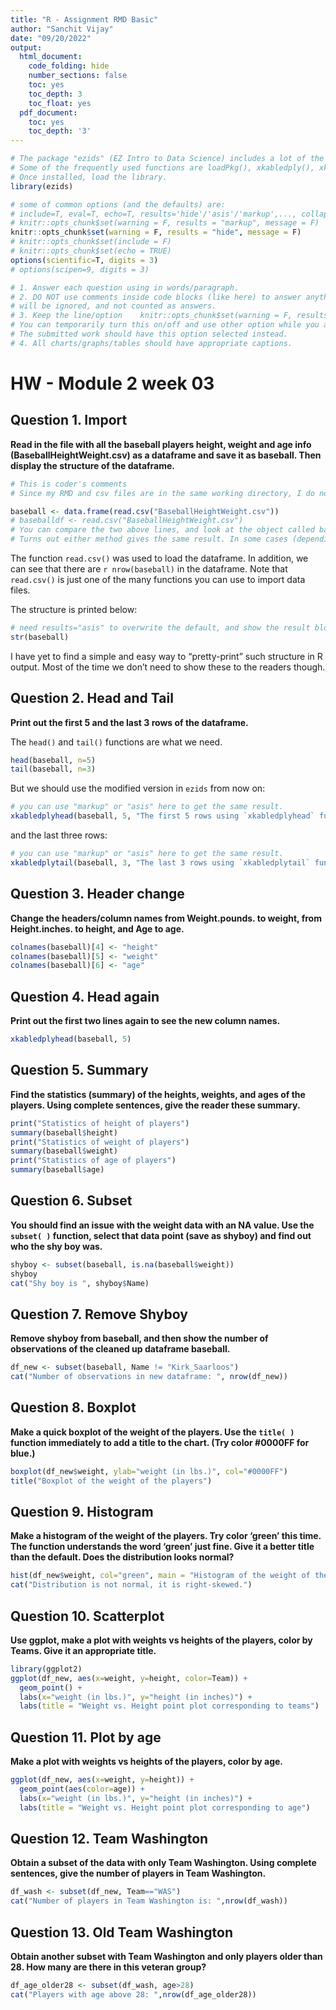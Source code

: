 ```yaml
---
title: "R - Assignment RMD Basic"
author: "Sanchit Vijay"
date: "09/20/2022"
output:
  html_document:
    code_folding: hide
    number_sections: false
    toc: yes
    toc_depth: 3
    toc_float: yes
  pdf_document:
    toc: yes
    toc_depth: '3'
---
```


```r
# The package "ezids" (EZ Intro to Data Science) includes a lot of the helper functions we developed for the course. 
# Some of the frequently used functions are loadPkg(), xkabledply(), xkablesummary(), uzscale(), etc.
# Once installed, load the library.
library(ezids)
```


```r
# some of common options (and the defaults) are: 
# include=T, eval=T, echo=T, results='hide'/'asis'/'markup',..., collapse=F, warning=T, message=T, error=T, cache=T, fig.width=6, fig.height=4, fig.dim=c(6,4) #inches, fig.align='left'/'center','right', 
# knitr::opts_chunk$set(warning = F, results = "markup", message = F)
knitr::opts_chunk$set(warning = F, results = "hide", message = F)
# knitr::opts_chunk$set(include = F)
# knitr::opts_chunk$set(echo = TRUE)
options(scientific=T, digits = 3) 
# options(scipen=9, digits = 3) 
```

```r
# 1. Answer each question using in words/paragraph. 
# 2. DO NOT use comments inside code blocks (like here) to answer anything. Those are for notes between coders/self. They 
# will be ignored, and not counted as answers. 
# 3. Keep the line/option    knitr::opts_chunk$set(warning = F, results = "hide", message = F)
# You can temporarily turn this on/off and use other option while you are working on the homework if it helps. 
# The submitted work should have this option selected instead.
# 4. All charts/graphs/tables should have appropriate captions. 
```


# HW - Module 2 week 03

## Question 1. Import
**Read in the file with all the baseball players height, weight and age info (BaseballHeightWeight.csv) as a dataframe and save it as baseball. Then display the structure of the dataframe.**  

```r
# This is coder's comments
# Since my RMD and csv files are in the same working directory, I do not need to give the full path to the csv file. Alternatively, you can use the functions getwd() and setwd() to handle it.

baseball <- data.frame(read.csv("BaseballHeightWeight.csv"))
# baseballdf <- read.csv("BaseballHeightWeight.csv")
# You can compare the two above lines, and look at the object called baseball in the "Environment" on the upper right. 
# Turns out either method gives the same result. In some cases (depending on the .csv file), they might differ. To be safe, I usually use data.frame( ) afterwards.
```

The function `read.csv()` was used to load the dataframe. In addition, we can see that there are `r nrow(baseball)` in the dataframe. 
Note that `read.csv()` is just one of the many functions you can use to import data files. 

The structure is printed below:

```r
# need results="asis" to overwrite the default, and show the result block in Html/pdf
str(baseball)
```

I have yet to find a simple and easy way to "pretty-print" such structure in R output. Most of the time we don't need to show these to the readers though. 


## Question 2. Head and Tail
**Print out the first 5 and the last 3 rows of the dataframe.**  

The `head()` and `tail()` functions are what we need.

```r
head(baseball, n=5)
tail(baseball, n=3)
```

But we should use the modified version in `ezids` from now on:

```r
# you can use "markup" or "asis" here to get the same result.
xkabledplyhead(baseball, 5, "The first 5 rows using `xkabledplyhead` function." )
```
and the last three rows:
```r
# you can use "markup" or "asis" here to get the same result.
xkabledplytail(baseball, 3, "The last 3 rows using `xkabledplytail` function." )
```


## Question 3. Header change
**Change the headers/column names from Weight.pounds. to weight, from Height.inches. to height, and Age to age.**  
```r
colnames(baseball)[4] <- "height"
colnames(baseball)[5] <- "weight"
colnames(baseball)[6] <- "age"
```

## Question 4. Head again
**Print out the first two lines again to see the new column names.**  
```r
xkabledplyhead(baseball, 5)
```


## Question 5. Summary
**Find the statistics (summary) of the heights, weights, and ages of the players. Using complete sentences, give the reader these summary.**  
```r
print("Statistics of height of players")
summary(baseball$height)
print("Statistics of weight of players")
summary(baseball$weight)
print("Statistics of age of players")
summary(baseball$age)
```


## Question 6. Subset
**You should find an issue with the weight data with an NA value. Use the `subset( )` function, select that data point (save as shyboy) and find out who the shy boy was.**
```r
shyboy <- subset(baseball, is.na(baseball$weight))
shyboy
cat("Shy boy is ", shyboy$Name)
```


## Question 7. Remove Shyboy
**Remove shyboy from baseball, and then show the number of observations of the cleaned up dataframe baseball.**  
```r
df_new <- subset(baseball, Name != "Kirk_Saarloos")
cat("Number of observations in new dataframe: ", nrow(df_new))
```


## Question 8. Boxplot
**Make a quick boxplot of the weight of the players. Use the `title( )` function immediately to add a title to the chart. (Try color #0000FF for blue.)**  
```r
boxplot(df_new$weight, ylab="weight (in lbs.)", col="#0000FF")
title("Boxplot of the weight of the players")
```

## Question 9. Histogram
**Make a histogram of the weight of the players. Try color 'green' this time. The function understands the word 'green' just fine. Give it a better title than the default. Does the distribution looks normal?**
```r
hist(df_new$weight, col="green", main = "Histogram of the weight of the players", xlab = "weight (in lbs.)")
cat("Distribution is not normal, it is right-skewed.")
```


## Question 10. Scatterplot
**Use ggplot, make a plot with weights vs heights of the players, color by Teams. Give it an appropriate title.**  
```r
library(ggplot2)
ggplot(df_new, aes(x=weight, y=height, color=Team)) +
  geom_point() +
  labs(x="weight (in lbs.)", y="height (in inches)") +
  labs(title = "Weight vs. Height point plot corresponding to teams")
```


## Question 11. Plot by age
**Make a plot with weights vs heights of the players, color by age.**
```r
ggplot(df_new, aes(x=weight, y=height)) +
  geom_point(aes(color=age)) +
  labs(x="weight (in lbs.)", y="height (in inches)") +
  labs(title = "Weight vs. Height point plot corresponding to age")
```


## Question 12. Team Washington
**Obtain a subset of the data with only Team Washington. Using complete sentences, give the number of players in Team Washington.**
```r
df_wash <- subset(df_new, Team=="WAS")
cat("Number of players in Team Washington is: ",nrow(df_wash))
```



## Question 13. Old Team Washington
**Obtain another subset with Team Washington and only players older than 28. How many are there in this veteran group?**
```r
df_age_older28 <- subset(df_wash, age>28)
cat("Players with age above 28: ",nrow(df_age_older28))
```


